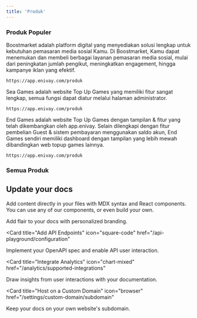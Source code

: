 ```yaml
---
title: 'Produk'
---
```


### Produk Populer

<AccordionGroup>
  <Accordion icon="github" title="Web SMM - Boostmarket">
    Boostmarket adalah platform digital yang menyediakan solusi lengkap untuk kebutuhan pemasaran media sosial Kamu. Di Boostmarket, Kamu dapat menemukan dan membeli berbagai layanan pemasaran media sosial, mulai dari peningkatan jumlah pengikut, meningkatkan engagement, hingga kampanye iklan yang efektif.

    https://app.enivay.com/produk
  </Accordion>
  <Accordion icon="github" title="Web Topup Games - Sea Games">
    Sea Games adalah website Top Up Games yang memiliki fitur sangat lengkap, semua fungsi dapat diatur melalui halaman administrator.

    https://app.enivay.com/produk
  </Accordion>
  <Accordion icon="github" title="Web Topup Games - End Games">
    End Games adalah website Top Up Games dengan tampilan & fitur yang telah dikembangkan oleh app.enivay. Selain dilengkapi dengan fitur pembelian Guest & sistem pembayaran menggunakan saldo akun, End Games sendiri memiliki dashboard dengan tampilan yang lebih mewah dibandingkan web topup games lainnya.

    https://app.enivay.com/produk
  </Accordion>
</AccordionGroup>

### Semua Produk

<CardGroup cols={2}>
  <Card
    title="Web SMM - Boostmarket"
    icon="github"
    href="https://app.enivay.com/produk"
  >
  </Card>
  <Card
    title="Web Topup Games - Sea Games"
    icon="github"
    href="https://app.enivay.com/produk"
  >
  </Card>
  <Card
    title="Web Topup Games - End Games"
    icon="github"
    href="https://app.enivay.com/produk"
  >
  </Card>
  <Card
    title="Web TopUp Games - ViGames V2"
    icon="github"
    href="https://app.enivay.com/produk"
  >
  </Card>
  <Card
    title="Web Topup Games - Opiion"
    icon="github"
    href="https://app.enivay.com/produk"
  >
  </Card>
  <Card
    title="BiCash - PPOB & SMM Panel"
    icon="github"
    href="https://app.enivay.com/produk"
  >
  </Card>
  <Card
    title="Web SMM - XYPanel"
    icon="github"
    href="https://app.enivay.com/produk"
  >
  </Card>
  <Card
    title="Web Joki Games Boost ML"
    icon="github"
    href="https://app.enivay.com/produk"
  >
  </Card>
  <Card
    title="Web Topup Games - GamesQ"
    icon="github"
    href="https://app.enivay.com/produk"
  >
  </Card>
  <Card
    title="Web Joki Games Valorant"
    icon="github"
    href="https://app.enivay.com/produk"
  >
  </Card>
  <Card
    title="Web TopUp Games - TopupKu"
    icon="github"
    href="https://app.enivay.com/produk"
  >
  </Card>
  <Card
    title="Web Topup Games - Sea Games"
    icon="github"
    href="https://app.enivay.com/produk"
  >
  </Card>
  <Card
    title="Web Topup Games - End Games"
    icon="github"
    href="https://app.enivay.com/produk"
  >
  </Card>
  <Card
    title="Web TopUp Games - ViGames V2"
    icon="github"
    href="https://app.enivay.com/produk"
  >
  </Card>
  <Card
    title="Web Topup Games - Opiion"
    icon="github"
    href="https://app.enivay.com/produk"
  >
  </Card>
  <Card
    title="BiCash - PPOB & SMM Panel"
    icon="github"
    href="https://app.enivay.com/produk"
  >
  </Card>
  <Card
    title="Web SMM - XYPanel"
    icon="github"
    href="https://app.enivay.com/produk"
  >
  </Card>
  <Card
    title="Web Joki Games Boost ML"
    icon="github"
    href="https://app.enivay.com/produk"
  >
  </Card>
  <Card
    title="Web Topup Games - GamesQ"
    icon="github"
    href="https://app.enivay.com/produk"
  >
  </Card>
  <Card
    title="Web Joki Games Valorant"
    icon="github"
    href="https://app.enivay.com/produk"
  >
  </Card>
  <Card
    title="Web TopUp Games - TopupKu"
    icon="github"
    href="https://app.enivay.com/produk"
  >
  </Card>
</CardGroup>

## Update your docs

Add content directly in your files with MDX syntax and React components. You can use any of our components, or even build your own.

<CardGroup>

<Card title="Style Your Docs" icon="paintbrush" href="/settings/global">
  Add flair to your docs with personalized branding.
</Card>

<Card
  title="Add API Endpoints"
  icon="square-code"
  href="/api-playground/configuration"
>
  Implement your OpenAPI spec and enable API user interaction.
</Card>

<Card
  title="Integrate Analytics"
  icon="chart-mixed"
  href="/analytics/supported-integrations"
>
  Draw insights from user interactions with your documentation.
</Card>

<Card
  title="Host on a Custom Domain"
  icon="browser"
  href="/settings/custom-domain/subdomain"
>
  Keep your docs on your own website's subdomain.
</Card>

</CardGroup>
